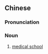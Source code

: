 {{also|医学院}}
==Chinese==
{{zh-forms|s=医学院|type=21}}

===Pronunciation===
{{zh-pron
|m=yīxuéyuàn
|c=ji1 hok6 jyun6-2
|cat=n
}}

===Noun===
{{zh-noun}}

# [[medical school]]

{{zh-cat|Schools}}